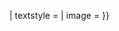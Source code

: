 {{editnotice
| header = 歡迎訪問第九次動員令的頁面
| headerstyle = 
| text = 編輯本頁面時，請確保所加入之內容反映動員令的運作。如果未能確定，請先前往討論頁徵詢意見以免導致誤導他人。當然，糾正一個小的錯誤是很歡迎的！如有興趣報名參與是次動員令，請見[[WP:DC9/REG|此頁]]。{{#switch:{{SUBPAGENAME}}
|個人貢獻|整體貢獻=此外，<u>非主持人，勿編本頁</u>。}}
| textstyle = 
| image = 
}}